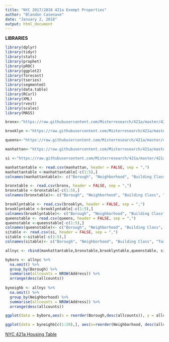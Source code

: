 ```yaml
---
title: "NYC 2017/2018 421a Exempt Properties"
author: "Blandon Casenave"
date: "January 2, 2018"
output: html_document
---
```


**LIBRARIES**

```r
library(dplyr)
library(tidyr)
library(stats)
library(prophet)
library(pROC)
library(ggplot2)
library(forecast)
library(tseries)
library(segmented)
library(data.table)
library(RCurl)
library(XML)
library(rvest)
library(scales)
library(MASS)
```



```r

bronx<-"https://raw.githubusercontent.com/Misterresearch/421a/master/421a_1718_bronx.csv"

brooklyn <-"https://raw.githubusercontent.com/Misterresearch/421a/master/421a_1718_brooklyn.csv"

queens<-"https://raw.githubusercontent.com/Misterresearch/421a/master/421a_1718_queens.csv"

manhattan<-"https://raw.githubusercontent.com/Misterresearch/421a/master/421a_1718_manhattan.csv"

si <-"https://raw.githubusercontent.com/Misterresearch/421a/master/421a_1718_statenisland.csv"
```



```r


manhattantable <- read.csv(manhattan, header = FALSE, sep = ",")
manhattantable <-manhattantable[-c(1:5),]
colnames(manhattantable)<- c("Borough", "Neighborhood", "Building Class", "Tax Class", "Block", "Lot", "Present Building Class", "Address", "Zip Code", "Residential Units", "Commercial Units", "Total Units", "Land Square Feet", "Gross Square Feet", "Year Built")

bronxtable <- read.csv(bronx, header = FALSE, sep = ",")
bronxtable <-bronxtable[-c(1:5),]
colnames(bronxtable)<- c("Borough", "Neighborhood", "Building Class", "Tax Class", "Block", "Lot", "Present Building Class", "Address", "Zip Code", "Residential Units", "Commercial Units", "Total Units", "Land Square Feet", "Gross Square Feet", "Year Built")

brooklyntable <- read.csv(brooklyn, header = FALSE, sep = ",")
brooklyntable <-brooklyntable[-c(1:5),]
colnames(brooklyntable)<- c("Borough", "Neighborhood", "Building Class", "Tax Class", "Block", "Lot", "Present Building Class", "Address", "Zip Code", "Residential Units", "Commercial Units", "Total Units", "Land Square Feet", "Gross Square Feet", "Year Built")
queenstable <- read.csv(queens, header = FALSE, sep = ",")
queenstable <-queenstable[-c(1:5),]
colnames(queenstable)<- c("Borough", "Neighborhood", "Building Class", "Tax Class", "Block", "Lot", "Present Building Class", "Address", "Zip Code", "Residential Units", "Commercial Units", "Total Units", "Land Square Feet", "Gross Square Feet", "Year Built")
sitable <- read.csv(si, header = FALSE, sep = ",")
sitable <-sitable[-c(1:5),]
colnames(sitable)<- c("Borough", "Neighborhood", "Building Class", "Tax Class", "Block", "Lot", "Present Building Class", "Address", "Zip Code", "Residential Units", "Commercial Units", "Total Units", "Land Square Feet", "Gross Square Feet", "Year Built")

allnyc <- rbind(manhattantable,bronxtable,brooklyntable,queenstable, sitable)
```


```r
byboro <- allnyc %>%
  na.omit() %>%
  group_by(Borough) %>%
  summarise(allcounts = NROW(Address)) %>%
  arrange(desc(allcounts))
  
byneighb <- allnyc %>%
  na.omit() %>%
  group_by(Neighborhood) %>%
  summarise(allcounts = NROW(Address)) %>%
  arrange(desc(allcounts)) 

ggplot(data = byboro,aes(x = reorder(Borough,desc(allcounts)), y = allcounts)) + geom_histogram(fill="blue", stat = "identity") + scale_x_discrete(labels = c("Brooklyn", "Queens", "Manhattan", "Bronx", "Staten Island"), name = "Borough")+ scale_y_continuous(name = "# of Units") + ggtitle("FY 2017/18 421a Units By Borough") + theme(plot.title = element_text(family = "Trebuchet MS", color="#666666", face="bold", size=14, hjust=0)) + geom_text(aes(label = comma(round(allcounts)), sep=","), position = position_dodge(0.9), size=3, color="black", vjust=-0.25)

ggplot(data = byneighb[c(1:20),], aes(x=reorder(Neighborhood, desc(allcounts)), y = allcounts)) + geom_histogram(fill="grey", stat = "identity", color="blue") + scale_x_discrete(name ="Neighborhood") + scale_y_continuous(name = "# of Units") + ggtitle("FY 2017/18 421a Units Top 20 Neighborhood") + theme(plot.title = element_text(family = "Trebuchet MS", color="#666666", face="bold", size=14, hjust=0)) + geom_text(aes(label = comma(round(allcounts)), sep=","), position = position_dodge(0.9), size=3, vjust=-0.25) + theme(axis.text.x = element_text(angle = 90, hjust = 1, size = 6))
```


[NYC 421a Housing Table](http://www1.nyc.gov/site/finance/benefits/benefits-421a.page)

